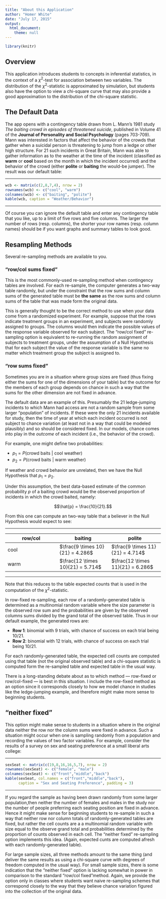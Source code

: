 ```yaml
---
title: "About this Application"
author: "Homer White"
date: "July 17, 2015"
output:
  html_document:
    theme: null
---
```


```r
library(knitr)
```


## Overview

This application introduces students to concepts in inferential statistics, in the context of a $\chi^2$-test for association between two variables.  The distribution of the $\chi^2$-statistic is approximated by simulation, but students also have the option to view a chi-square curve that may also provide a good approximation to the distribution of the chi-square statistic.

## The Default Data

The app opens with a contingency table drawn from L. Mann's 1981 study *The baiting crowd in episodes of threatened suicide*, published in Volume 41 of the **Journal of Personality and Social Psychology** (pages 703-709).  Mann was interested in factors that affect the behavior of the crowds that gather when a suicidal person is threatening to jump from a ledge or other high structure.  For 21 such incidents in Great Britain, Mann was able to gather information as to the weather at the time of the incident (classified as **warm** or **cool** based on the month in which the incident occurred) and the behavior of the crowd (either **polite** or **baiting** the would-be jumper).  The result was our default table:

<hr>

```r
wcb <- matrix(c(2,8,7,4), nrow = 2)
rownames(wcb) <- c("cool", "warm")
colnames(wcb) <- c("baiting", "polite")
kable(wcb, caption = "Weather/Behavior")
```

<hr>

Of course you can ignore the default table and enter any contingency table that you like, up to a limit of five rows and five columns.  The larger the number of rows (resp. columns), the shorter your row names (resp. column names) should be if you want graphs and summary tables to look good.

## Resampling Methods

Several re-sampling methods are available to you.

### "row/col sums fixed"

This is the most commonly-used re-sampling method when contingency tables are involved.  For each re-sample, the computer generates a two-way table randomly, but under the constraint that the row sums and column sums of the generated table must be **the same** as the row sums and column sums of the table that was made form the original data.

This is generally thought to be the correct method to use when your data come from a randomized experiment.  For example, suppose that the rows indicate treatment groups in an experiment, and subjects were randomly assigned to groups.  The columns would then indicate the possible values of the response variable observed for each subject.  The "row/col fixed" re-sampling option is equivalent to re-running the random assignment of subjects to treatment groups, under the assumption of a Null Hypothesis that for each subject the value of the response variable is the same no matter which treatment group the subject is assigned to.

### "row sums fixed"

Sometimes you are in a situation where group sizes are fixed (thus fixing either the sums for one of the dimensions of your table) but the outcome for the members of each group depends on chance in such a way that the sums for the other dimension are not fixed in advance.

The default data are an example of this.  Presumably the 21 ledge-jumping incidents to which Mann had access are not a random sample from some larger "population" of incidents.  If these were the only 21 incidents available for study, then the time of year at which each incident occurred is not subject to chance variation (at least not in a way that could be modeled plausibly) and so should be considered fixed.  In our models, chance comes into play in the *outcome* of each incident (i.e., the behavior of the crowd).

For example, one might define two  probabilities:

* $p_1 = P(\text{crowd baits } \vert \text{ cool weather})$
* $p_2 = P(\text{crowd baits } \vert \text{ warm weather})$

If weather and crowd behavior are unrelated, then we have the Null Hypothesis that $p_1 = p_2.$

Under this assumption, the best data-based estimate of the common probability $p$ of a baiting crowd would be the observed proportion of incidents in which the crowd baited, namely:

$$\hat{p} = \frac{10}{21}.$$

From this one can compute an two-way table that a believer in the Null Hypothesis would expect to see:

<hr>
row/col | baiting | polite
--- | --- | ---
cool | $\frac{9 \times 10}{21} = 4.286$ | $\frac{9 \times 11}{21} = 4.714$
warm | $\frac{12 \times 10}{21} = 5.714$ | $\frac{12 \times 11}{21} = 6.286$
<hr>

Note that this reduces to the table expected counts that is used in the computation of the $\chi^2$-statistic.

In row-fixed re-sampling, each row of a randomly-generated table is determined as a multinomial random variable where the size parameter is the observed row sum and the probabilities are given by the observed columns sums divided by the grand total of the observed table.  Thus in our default example, the generated rows are:

* **Row 1**:  binomial with 9 trials, with chance of success on each trial being 10/21.
* **Row 2**:  binomial with 12 trials, with chance of success on each trial being 10/21.

For each randomly-generated table, the expected cell counts are computed using that table (not the original observed table) and a chi-square statistic is computed form the re-sampled table and expected table in the usual way.

There is a long-standing debate about as to which method --- row-fixed or row/col-fixed --- is best in this situation.  I include the row-fixed method as an option since it corresponds closely to how we model chance in studies like the ledge-jumping example, and therefore might make more sense to beginning students.

## "neither fixed"

This option might make sense to students in a situation where in the original data neither the row nor the column sums were fixed in advance.  Such a situation might occur when one is sampling randomly from a population and recording the values of two factor variables.  For example, consider the results of a survey on sex and seating preference at a small liberal arts college:

<hr>

```r
sexSeat <- matrix(c(19,8,16,16,5,7), nrow = 2)
rownames(sexSeat) <- c("female", "male")
colnames(sexSeat) <- c("front","middle","back")
kable(sexSeat, col.names = c("front","middle","back"),
      caption = "Sex and Seating Preference", padding = 3)
```

<hr>
If you regard the sample as having been drawn randomly from some larger population,then neither the number of females and males in the study nor the number of people preferring each seating position are fixed in advance.  Hence it might make sense for beginning students to re-sample in such a way that neither row nor column totals of randomly-generated tables are fixed, but rather the cell counts are a a multinomial random variable with size equal to the observe grand total and probabilities determined by the proportion of counts observed in each cell.  The "neither fixed" re-sampling option implements this idea.  (Again, expected cunts are computed afresh with each randomly-generated table).

For large sample sizes, all three methods amount to the same thing (and deliver the same results as using a chi-square curve with degrees of freedom computed in the usual way).  For small sample sizes, there is some indication that the "neither fixed" option is lacking somewhat in power in comparison to the standard "row/col fixed"method.  Again, we provide the option only in classes where students want naive re-sampling schemes that correspond closely to the way that they believe chance variation figured into the collection of the original data.


